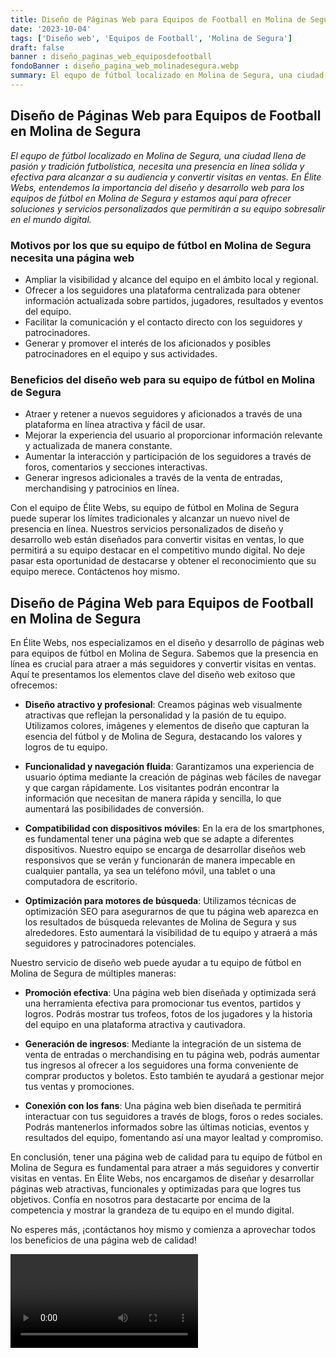 ```yaml
---
title: Diseño de Páginas Web para Equipos de Football en Molina de Segura
date: '2023-10-04'
tags: ['Diseño web', 'Equipos de Football', 'Molina de Segura']
draft: false
banner : diseño_paginas_web_equiposdefootball
fondoBanner : diseño_pagina_web_molinadesegura.webp
summary: El equpo de fútbol localizado en Molina de Segura, una ciudad llena de pasión y tradición futbolística, necesita una presencia en línea sólida y efectiva para alcanzar a su audiencia y convertir visitas en ventas. En Élite Webs, entendemos la importancia del diseño y desarrollo web para los equipos de fútbol en Molina de Segura y estamos aquí para ofrecer soluciones y servicios personalizados que permitirán a su equipo sobresalir en el mundo digital.
---
```


## Diseño de Páginas Web para Equipos de Football en Molina de Segura

*El equpo de fútbol localizado en Molina de Segura, una ciudad llena de pasión y tradición futbolística, necesita una presencia en línea sólida y efectiva para alcanzar a su audiencia y convertir visitas en ventas. En Élite Webs, entendemos la importancia del diseño y desarrollo web para los equipos de fútbol en Molina de Segura y estamos aquí para ofrecer soluciones y servicios personalizados que permitirán a su equipo sobresalir en el mundo digital.*

### Motivos por los que su equipo de fútbol en Molina de Segura necesita una página web

- Ampliar la visibilidad y alcance del equipo en el ámbito local y regional.
- Ofrecer a los seguidores una plataforma centralizada para obtener información actualizada sobre partidos, jugadores, resultados y eventos del equipo.
- Facilitar la comunicación y el contacto directo con los seguidores y patrocinadores.
- Generar y promover el interés de los aficionados y posibles patrocinadores en el equipo y sus actividades.

### Beneficios del diseño web para su equipo de fútbol en Molina de Segura

- Atraer y retener a nuevos seguidores y aficionados a través de una plataforma en línea atractiva y fácil de usar.
- Mejorar la experiencia del usuario al proporcionar información relevante y actualizada de manera constante.
- Aumentar la interacción y participación de los seguidores a través de foros, comentarios y secciones interactivas.
- Generar ingresos adicionales a través de la venta de entradas, merchandising y patrocinios en línea.

Con el equipo de Élite Webs, su equipo de fútbol en Molina de Segura puede superar los límites tradicionales y alcanzar un nuevo nivel de presencia en línea. Nuestros servicios personalizados de diseño y desarrollo web están diseñados para convertir visitas en ventas, lo que permitirá a su equipo destacar en el competitivo mundo digital. No deje pasar esta oportunidad de destacarse y obtener el reconocimiento que su equipo merece. Contáctenos hoy mismo.

<GifSeo />

<Cta />

## Diseño de Página Web para Equipos de Football en Molina de Segura

En Élite Webs, nos especializamos en el diseño y desarrollo de páginas web para equipos de fútbol en Molina de Segura. Sabemos que la presencia en línea es crucial para atraer a más seguidores y convertir visitas en ventas. Aquí te presentamos los elementos clave del diseño web exitoso que ofrecemos:

- **Diseño atractivo y profesional**: Creamos páginas web visualmente atractivas que reflejan la personalidad y la pasión de tu equipo. Utilizamos colores, imágenes y elementos de diseño que capturan la esencia del fútbol y de Molina de Segura, destacando los valores y logros de tu equipo.

- **Funcionalidad y navegación fluida**: Garantizamos una experiencia de usuario óptima mediante la creación de páginas web fáciles de navegar y que cargan rápidamente. Los visitantes podrán encontrar la información que necesitan de manera rápida y sencilla, lo que aumentará las posibilidades de conversión.

- **Compatibilidad con dispositivos móviles**: En la era de los smartphones, es fundamental tener una página web que se adapte a diferentes dispositivos. Nuestro equipo se encarga de desarrollar diseños web responsivos que se verán y funcionarán de manera impecable en cualquier pantalla, ya sea un teléfono móvil, una tablet o una computadora de escritorio.

- **Optimización para motores de búsqueda**: Utilizamos técnicas de optimización SEO para asegurarnos de que tu página web aparezca en los resultados de búsqueda relevantes de Molina de Segura y sus alrededores. Esto aumentará la visibilidad de tu equipo y atraerá a más seguidores y patrocinadores potenciales.

Nuestro servicio de diseño web puede ayudar a tu equipo de fútbol en Molina de Segura de múltiples maneras:

- **Promoción efectiva**: Una página web bien diseñada y optimizada será una herramienta efectiva para promocionar tus eventos, partidos y logros. Podrás mostrar tus trofeos, fotos de los jugadores y la historia del equipo en una plataforma atractiva y cautivadora.

- **Generación de ingresos**: Mediante la integración de un sistema de venta de entradas o merchandising en tu página web, podrás aumentar tus ingresos al ofrecer a los seguidores una forma conveniente de comprar productos y boletos. Esto también te ayudará a gestionar mejor tus ventas y promociones.

- **Conexión con los fans**: Una página web bien diseñada te permitirá interactuar con tus seguidores a través de blogs, foros o redes sociales. Podrás mantenerlos informados sobre las últimas noticias, eventos y resultados del equipo, fomentando así una mayor lealtad y compromiso.

En conclusión, tener una página web de calidad para tu equipo de fútbol en Molina de Segura es fundamental para atraer a más seguidores y convertir visitas en ventas. En Élite Webs, nos encargamos de diseñar y desarrollar páginas web atractivas, funcionales y optimizadas para que logres tus objetivos. Confía en nosotros para destacarte por encima de la competencia y mostrar la grandeza de tu equipo en el mundo digital.

No esperes más, ¡contáctanos hoy mismo y comienza a aprovechar todos los beneficios de una página web de calidad!

<Video />

<CtaBot job='Equipos de Football' city='Molina de Segura'/>

<Gmaps query='Molina de Segura+españa+maps' />